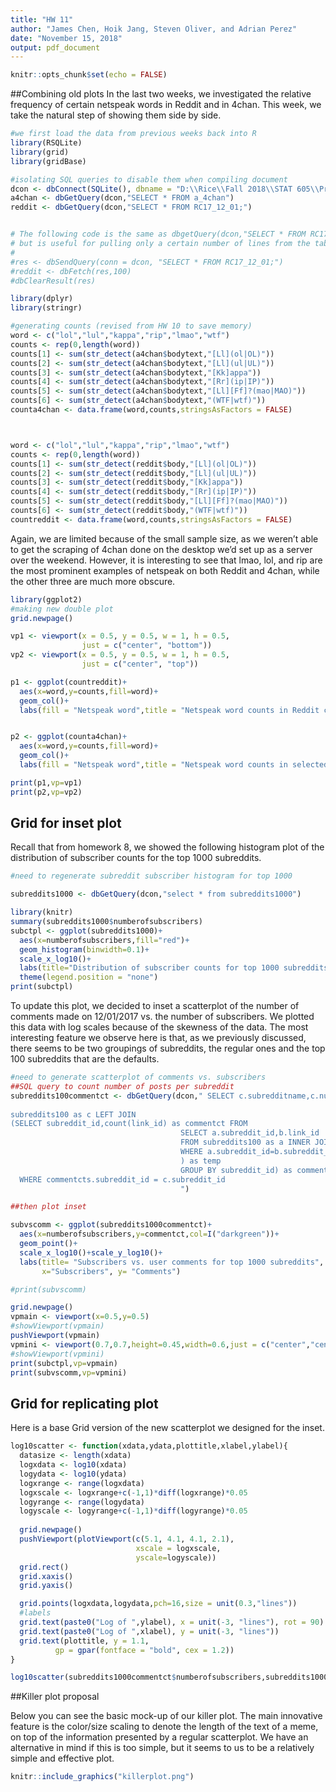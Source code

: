 ---
title: "HW 11"
author: "James Chen, Hoik Jang, Steven Oliver, and Adrian Perez"
date: "November 15, 2018"
output: pdf_document
---

```{r setup, include=FALSE}
knitr::opts_chunk$set(echo = FALSE)
```

##Combining old plots
In the last two weeks, we investigated the relative frequency of certain netspeak words in Reddit and in 4chan. This week, we take the natural step of showing them side by side.

```{r}
#we first load the data from previous weeks back into R
library(RSQLite)
library(grid)
library(gridBase)
```

```{r}
#isolating SQL queries to disable them when compiling document
dcon <- dbConnect(SQLite(), dbname = "D:\\Rice\\Fall 2018\\STAT 605\\Project\\Reddit\\reddit_db.db")
a4chan <- dbGetQuery(dcon,"SELECT * FROM a_4chan")
reddit <- dbGetQuery(dcon,"SELECT * FROM RC17_12_01;")


# The following code is the same as dbgetQuery(dcon,"SELECT * FROM RC17_12_01;")
# but is useful for pulling only a certain number of lines from the table (see the SQL lecture for details)
#
#res <- dbSendQuery(conn = dcon, "SELECT * FROM RC17_12_01;")
#reddit <- dbFetch(res,100)
#dbClearResult(res)
```

```{r}
library(dplyr)
library(stringr)

#generating counts (revised from HW 10 to save memory)
word <- c("lol","lul","kappa","rip","lmao","wtf")
counts <- rep(0,length(word))
counts[1] <- sum(str_detect(a4chan$bodytext,"[Ll](ol|OL)"))
counts[2] <- sum(str_detect(a4chan$bodytext,"[Ll](ul|UL)"))
counts[3] <- sum(str_detect(a4chan$bodytext,"[Kk]appa"))
counts[4] <- sum(str_detect(a4chan$bodytext,"[Rr](ip|IP)"))
counts[5] <- sum(str_detect(a4chan$bodytext,"[Ll][Ff]?(mao|MAO)"))
counts[6] <- sum(str_detect(a4chan$bodytext,"(WTF|wtf)"))
counta4chan <- data.frame(word,counts,stringsAsFactors = FALSE)



word <- c("lol","lul","kappa","rip","lmao","wtf")
counts <- rep(0,length(word))
counts[1] <- sum(str_detect(reddit$body,"[Ll](ol|OL)"))
counts[2] <- sum(str_detect(reddit$body,"[Ll](ul|UL)"))
counts[3] <- sum(str_detect(reddit$body,"[Kk]appa"))
counts[4] <- sum(str_detect(reddit$body,"[Rr](ip|IP)"))
counts[5] <- sum(str_detect(reddit$body,"[Ll][Ff]?(mao|MAO)"))
counts[6] <- sum(str_detect(reddit$body,"(WTF|wtf)"))
countreddit <- data.frame(word,counts,stringsAsFactors = FALSE)

```

Again, we are limited because of the small sample size, as we weren't able to get the scraping of 4chan done on the desktop we'd set up as a server over the weekend. However, it is interesting to see that lmao, lol, and rip are the most prominent examples of netspeak on both Reddit and 4chan, while the other three are much more obscure.

```{r}
library(ggplot2)
#making new double plot
grid.newpage()

vp1 <- viewport(x = 0.5, y = 0.5, w = 1, h = 0.5,
                just = c("center", "bottom"))
vp2 <- viewport(x = 0.5, y = 0.5, w = 1, h = 0.5,
                just = c("center", "top"))

p1 <- ggplot(countreddit)+
  aes(x=word,y=counts,fill=word)+
  geom_col()+
  labs(fill = "Netspeak word",title = "Netspeak word counts in Reddit comments (12/01/2017)")


p2 <- ggplot(counta4chan)+
  aes(x=word,y=counts,fill=word)+
  geom_col()+
  labs(fill = "Netspeak word",title = "Netspeak word counts in selected 4chan comments (12/01/2017)")

print(p1,vp=vp1)
print(p2,vp=vp2)
```



## Grid for inset plot

Recall that from homework 8, we showed the following histogram plot of the distribution of subscriber counts for the top 1000 subreddits.

```{r}
#need to regenerate subreddit subscriber histogram for top 1000

subreddits1000 <- dbGetQuery(dcon,"select * from subreddits1000")
```


```{r}
library(knitr)
summary(subreddits1000$numberofsubscribers)
subctpl <- ggplot(subreddits1000)+
  aes(x=numberofsubscribers,fill="red")+
  geom_histogram(binwidth=0.1)+
  scale_x_log10()+
  labs(title="Distribution of subscriber counts for top 1000 subreddits", x = "Subscribers + 1", y = "Count")+
  theme(legend.position = "none")
print(subctpl)
```


To update this plot, we decided to inset a scatterplot of the number of comments made on 12/01/2017 vs. the number of subscribers. We plotted this data with log scales because of the skewness of the data. The most interesting feature we observe here is that, as we previously discussed, there seems to be two groupings of subreddits, the regular ones and the top 100 subreddits that are the defaults.

```{r,eval}
#need to generate scatterplot of comments vs. subscribers
##SQL query to count number of posts per subreddit
subreddits100commentct <- dbGetQuery(dcon," SELECT c.subredditname,c.numberofsubscribers,commentcts.commentct FROM
                                      
subreddits100 as c LEFT JOIN
(SELECT subreddit_id,count(link_id) as commentct FROM                                                               (
                                      SELECT a.subreddit_id,b.link_id 
                                      FROM subreddits100 as a INNER JOIN RC17_ as b
                                      WHERE a.subreddit_id=b.subreddit_id
                                      ) as temp 
                                      GROUP BY subreddit_id) as commentcts 
  WHERE commentcts.subreddit_id = c.subreddit_id
                                      ")
```

```{r}
##then plot inset 

subvscomm <- ggplot(subreddits1000commentct)+
  aes(x=numberofsubscribers,y=commentct,col=I("darkgreen"))+
  geom_point()+
  scale_x_log10()+scale_y_log10()+
  labs(title= "Subscribers vs. user comments for top 1000 subreddits",
       x="Subscribers", y= "Comments")

#print(subvscomm)

grid.newpage()
vpmain <- viewport(x=0.5,y=0.5)
#showViewport(vpmain)
pushViewport(vpmain)
vpmini <- viewport(0.7,0.7,height=0.45,width=0.6,just = c("center","center"))
#showViewport(vpmini)
print(subctpl,vp=vpmain)
print(subvscomm,vp=vpmini)

```


## Grid for replicating plot

Here is a base Grid version of the new scatterplot we designed for the inset.

```{r}

log10scatter <- function(xdata,ydata,plottitle,xlabel,ylabel){
  datasize <- length(xdata)
  logxdata <- log10(xdata)
  logydata <- log10(ydata)
  logxrange <- range(logxdata)
  logxscale <- logxrange+c(-1,1)*diff(logxrange)*0.05
  logyrange <- range(logydata)
  logyscale <- logyrange+c(-1,1)*diff(logyrange)*0.05
  
  grid.newpage()
  pushViewport(plotViewport(c(5.1, 4.1, 4.1, 2.1),
                            xscale = logxscale,
                            yscale=logyscale))
  grid.rect()
  grid.xaxis()
  grid.yaxis()

  grid.points(logxdata,logydata,pch=16,size = unit(0.3,"lines"))
  #labels
  grid.text(paste0("Log of ",ylabel), x = unit(-3, "lines"), rot = 90)
  grid.text(paste0("Log of ",xlabel), y = unit(-3, "lines"))
  grid.text(plottitle, y = 1.1,
          gp = gpar(fontface = "bold", cex = 1.2))
}

log10scatter(subreddits1000commentct$numberofsubscribers,subreddits1000commentct$commentct,"Subscribers vs. Comment Count","Subscriber Count","Comments")


```

##Killer plot proposal

Below you can see the basic mock-up of our killer plot. The main innovative feature is the color/size scaling to denote the length of the text of a meme, on top of the information presented by a regular scatterplot. We have an alternative in mind if this is too simple, but it seems to us to be a relatively simple and effective plot.

```{r, echo=FALSE, out.width = '100%'}
knitr::include_graphics("killerplot.png")
```
